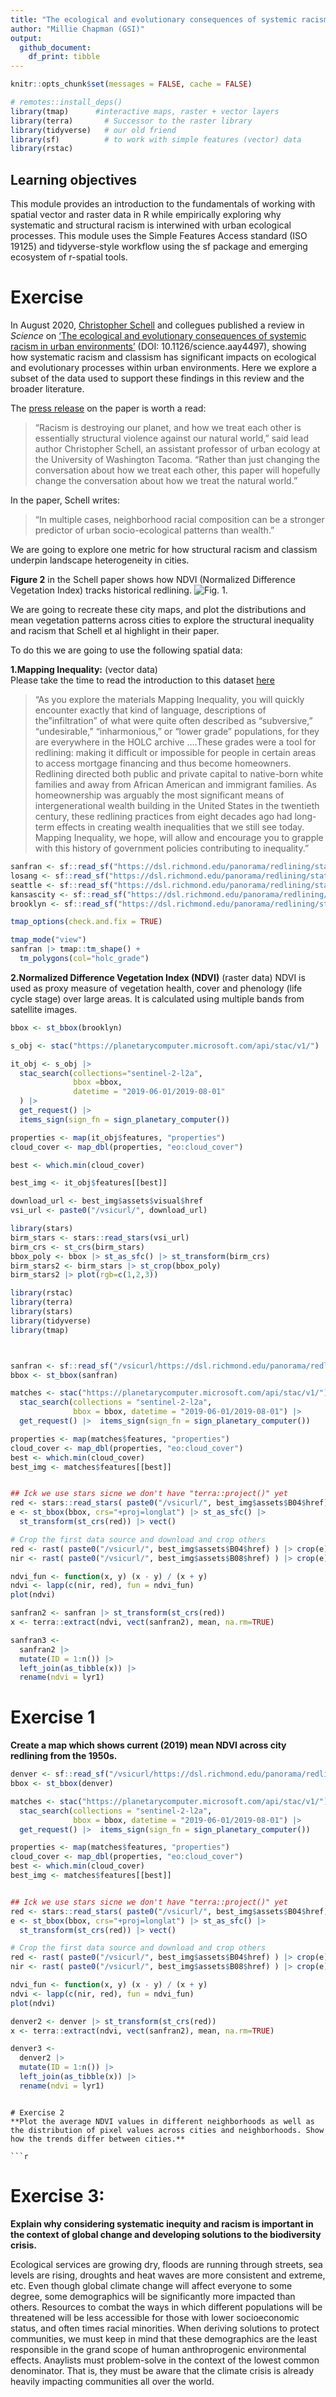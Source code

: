 ```yaml
---
title: "The ecological and evolutionary consequences of systemic racism"
author: "Millie Chapman (GSI)"
output: 
  github_document:
    df_print: tibble
---
```


```r
knitr::opts_chunk$set(messages = FALSE, cache = FALSE)

# remotes::install_deps()
library(tmap)      #interactive maps, raster + vector layers
library(terra)       # Successor to the raster library
library(tidyverse)   # our old friend
library(sf)          # to work with simple features (vector) data
library(rstac)
```

## Learning objectives
This module provides an introduction to the fundamentals of working with spatial vector and raster data in R while empirically exploring why systematic and structural racism is interwined with urban ecological processes. This module uses the Simple Features Access standard (ISO 19125) and tidyverse-style workflow using the sf package and emerging ecosystem of r-spatial tools.

# Exercise 
In August 2020, [Christopher Schell](http://directory.tacoma.uw.edu/employee/cjschell) and collegues published a review in *Science* on ['The ecological and evolutionary consequences of systemic racism in urban environments'](https://science.sciencemag.org/content/early/2020/08/12/science.aay4497) (DOI: 10.1126/science.aay4497), showing how systematic racism and classism  has significant impacts on ecological and evolutionary processes within urban environments. Here we explore a subset of the data used to support these findings in this review and the broader literature.

The [press release](https://www.washington.edu/news/2020/08/13/systemic-racism-has-consequences-for-all-life-in-cities/) on the paper is worth a read:

> “Racism is destroying our planet, and how we treat each other is essentially structural violence against our natural world,” said lead author Christopher Schell, an assistant professor of urban ecology at the University of Washington Tacoma. “Rather than just changing the conversation about how we treat each other, this paper will hopefully change the conversation about how we treat the natural world.”

In the paper, Schell writes: 

 > "In multiple cases, neighborhood racial composition can be a stronger predictor of urban socio-ecological patterns than wealth."

We are going to explore one metric for how structural racism and classism underpin landscape heterogeneity in cities.

**Figure 2** in the Schell paper shows how NDVI (Normalized Difference Vegetation Index) tracks historical redlining.
![Fig. 1.](figures/fig2.png)

We are going to recreate these city maps, and plot the distributions and mean vegetation patterns across cities to explore the structural inequality and racism that Schell et al highlight in their paper.


To do this we are going to use the following spatial data:  

**1.Mapping Inequality:** (vector data)  
Please take the time to read the introduction to this dataset [here](https://dsl.richmond.edu/panorama/redlining/#loc=3/41.245/-105.469&text=intro)

> "As you explore the materials Mapping Inequality, you will quickly encounter exactly that kind of language, descriptions of the "infiltration" of what were quite often described as "subversive," "undesirable," "inharmonious," or "lower grade" populations, for they are everywhere in the HOLC archive ....These grades were a tool for redlining: making it difficult or impossible for people in certain areas to access mortgage financing and thus become homeowners. Redlining directed both public and private capital to native-born white families and away from African American and immigrant families. As homeownership was arguably the most significant means of intergenerational wealth building in the United States in the twentieth century, these redlining practices from eight decades ago had long-term effects in creating wealth inequalities that we still see today. Mapping Inequality, we hope, will allow and encourage you to grapple with this history of government policies contributing to inequality."

```r
sanfran <- sf::read_sf("https://dsl.richmond.edu/panorama/redlining/static/downloads/geojson/CASanFrancisco1937.geojson")
losang <- sf::read_sf("https://dsl.richmond.edu/panorama/redlining/static/downloads/geojson/CALosAngeles1939.geojson")
seattle <- sf::read_sf("https://dsl.richmond.edu/panorama/redlining/static/downloads/geojson/WASeattle1936.geojson")
kansascity <- sf::read_sf("https://dsl.richmond.edu/panorama/redlining/static/downloads/geojson/MOGreaterKansasCity1939.geojson")
brooklyn <- sf::read_sf("https://dsl.richmond.edu/panorama/redlining/static/downloads/geojson/NYBrooklyn1938.geojson")

tmap_options(check.and.fix = TRUE)

tmap_mode("view")
sanfran |> tmap::tm_shape() +
  tm_polygons(col="holc_grade")

```


**2.Normalized Difference Vegetation Index (NDVI)** (raster data)
NDVI is used as proxy measure of vegetation health, cover and phenology (life cycle stage) over large areas. It is calculated using multiple bands from satellite images.

```r
bbox <- st_bbox(brooklyn)

s_obj <- stac("https://planetarycomputer.microsoft.com/api/stac/v1/")

it_obj <- s_obj |> 
  stac_search(collections="sentinel-2-l2a",
              bbox =bbox,
              datetime = "2019-06-01/2019-08-01"
  ) |>
  get_request() |> 
  items_sign(sign_fn = sign_planetary_computer())
```



```r
properties <- map(it_obj$features, "properties")
cloud_cover <- map_dbl(properties, "eo:cloud_cover")

best <- which.min(cloud_cover)

best_img <- it_obj$features[[best]]

download_url <- best_img$assets$visual$href
vsi_url <- paste0("/vsicurl/", download_url)
```

```r
library(stars)
birm_stars <- stars::read_stars(vsi_url)
birm_crs <- st_crs(birm_stars)
bbox_poly <- bbox |> st_as_sfc() |> st_transform(birm_crs)
birm_stars2 <- birm_stars |> st_crop(bbox_poly)
birm_stars2 |> plot(rgb=c(1,2,3))
```
```r
library(rstac)
library(terra) 
library(stars)
library(tidyverse)
library(tmap)



sanfran <- sf::read_sf("/vsicurl/https://dsl.richmond.edu/panorama/redlining/static/downloads/geojson/CASanFrancisco1937.geojson")
bbox <- st_bbox(sanfran)

matches <- stac("https://planetarycomputer.microsoft.com/api/stac/v1/") |>
  stac_search(collections = "sentinel-2-l2a",
              bbox = bbox, datetime = "2019-06-01/2019-08-01") |>
  get_request() |>  items_sign(sign_fn = sign_planetary_computer())

properties <- map(matches$features, "properties")
cloud_cover <- map_dbl(properties, "eo:cloud_cover")
best <- which.min(cloud_cover)
best_img <- matches$features[[best]] 


## Ick we use stars sicne we don't have "terra::project()" yet
red <- stars::read_stars( paste0("/vsicurl/", best_img$assets$B04$href) ) 
e <- st_bbox(bbox, crs="+proj=longlat") |> st_as_sfc() |>
  st_transform(st_crs(red)) |> vect()

# Crop the first data source and download and crop others
red <- rast( paste0("/vsicurl/", best_img$assets$B04$href) ) |> crop(e)
nir <- rast( paste0("/vsicurl/", best_img$assets$B08$href) ) |> crop(e)

ndvi_fun <- function(x, y) (x - y) / (x + y)
ndvi <- lapp(c(nir, red), fun = ndvi_fun)
plot(ndvi)

sanfran2 <- sanfran |> st_transform(st_crs(red))
x <- terra::extract(ndvi, vect(sanfran2), mean, na.rm=TRUE)

sanfran3 <- 
  sanfran2 |> 
  mutate(ID = 1:n()) |>
  left_join(as_tibble(x)) |>
  rename(ndvi = lyr1)
```


# Exercise 1
**Create a map which shows current (2019) mean NDVI across city redlining from the 1950s.**

```r
denver <- sf::read_sf("/vsicurl/https://dsl.richmond.edu/panorama/redlining/static/downloads/geojson/CODenver1938.geojson")
bbox <- st_bbox(denver)

matches <- stac("https://planetarycomputer.microsoft.com/api/stac/v1/") |>
  stac_search(collections = "sentinel-2-l2a",
              bbox = bbox, datetime = "2019-06-01/2019-08-01") |>
  get_request() |>  items_sign(sign_fn = sign_planetary_computer())

properties <- map(matches$features, "properties")
cloud_cover <- map_dbl(properties, "eo:cloud_cover")
best <- which.min(cloud_cover)
best_img <- matches$features[[best]] 


## Ick we use stars sicne we don't have "terra::project()" yet
red <- stars::read_stars( paste0("/vsicurl/", best_img$assets$B04$href) ) 
e <- st_bbox(bbox, crs="+proj=longlat") |> st_as_sfc() |>
  st_transform(st_crs(red)) |> vect()

# Crop the first data source and download and crop others
red <- rast( paste0("/vsicurl/", best_img$assets$B04$href) ) |> crop(e)
nir <- rast( paste0("/vsicurl/", best_img$assets$B08$href) ) |> crop(e)

ndvi_fun <- function(x, y) (x - y) / (x + y)
ndvi <- lapp(c(nir, red), fun = ndvi_fun)
plot(ndvi)

denver2 <- denver |> st_transform(st_crs(red))
x <- terra::extract(ndvi, vect(sanfran2), mean, na.rm=TRUE)

denver3 <- 
  denver2 |> 
  mutate(ID = 1:n()) |>
  left_join(as_tibble(x)) |>
  rename(ndvi = lyr1)
```
```

# Exercise 2
**Plot the average NDVI values in different neighborhoods as well as the distribution of pixel values across cities and neighborhoods. Show how the trends differ between cities.**

```r

```

# Exercise 3: 
**Explain why considering systematic inequity and racism is important in the context of global change and developing solutions to the biodiversity crisis.**

Ecological services are growing dry, floods are running through streets, sea levels are rising, droughts and heat waves are more consistent and extreme, etc. Even though global climate change will affect everyone to some degree, some demographics will be significantly more impacted than others. Resources to combat the ways in which different populations will be threatened will be less accessible for those with lower socioeconomic status, and often times racial minorities. 
When deriving solutions to protect communities, we must keep in mind that these demographics are the least responsible in the grand scope of human anthroprogenic environmental effects. Anaylists must problem-solve in the context of the lowest common denominator. That is, they must be aware that the climate crisis is already heavily impacting communities all over the world. 
